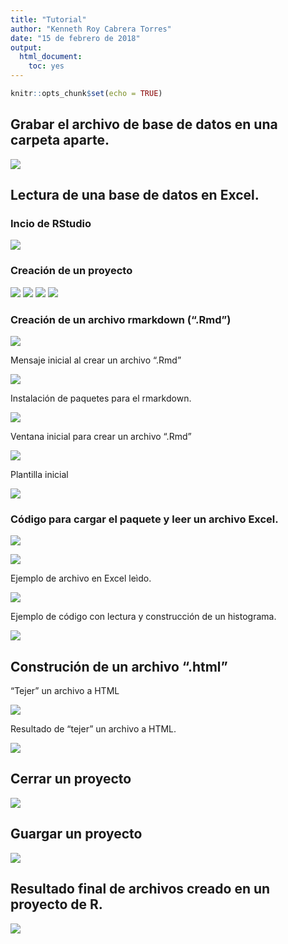 ```yaml
---
title: "Tutorial"
author: "Kenneth Roy Cabrera Torres"
date: "15 de febrero de 2018"
output:
  html_document:
    toc: yes
---
```


```r
knitr::opts_chunk$set(echo = TRUE)
```

## Grabar el archivo de base de datos en una carpeta aparte.

![](01_encuesta.png)

## Lectura de una base de datos en Excel.


### Incio de RStudio

![](02_encuesta.png)

### Creación de un proyecto

![](03_encuesta.png)
![](04_encuesta.png)
![](05_encuesta.png)
![](06_encuesta.png)

### Creación de un archivo rmarkdown (".Rmd")

![](07_encuesta.png)

Mensaje inicial al crear un archivo ".Rmd"

![](08_encuesta.png)

Instalación de paquetes para el rmarkdown.

![](09_encuesta.png)

Ventana inicial para crear un archivo ".Rmd"

![](10_encuesta.png)

Plantilla inicial

![](11_encuesta.png)

### Código para cargar el paquete y leer un archivo Excel.

![](12_encuesta.png)


![](13_encuesta.png)

Ejemplo de archivo en Excel leìdo.

![](14_encuesta.png)

Ejemplo de código con lectura y construcción de un histograma.

![](15_encuesta.png)

## Construción de un archivo ".html"

"Tejer" un archivo a HTML

![](16_encuesta.png)



Resultado de "tejer" un archivo a HTML.


![](17_encuesta.png)

## Cerrar un proyecto

![](18_encuesta.png)

## Guargar un proyecto

![](19_encuesta.png)

## Resultado final de archivos creado en un proyecto de R.

![](20_encuesta.png)

